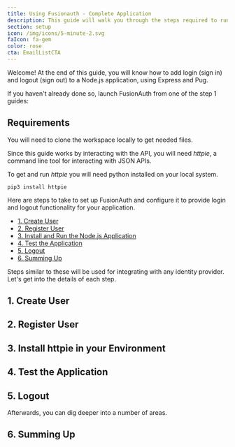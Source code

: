 ```yaml
---
title: Using Fusionauth - Complete Application
description: This guide will walk you through the steps required to run an application integrated with Fusionauth.
section: setup
icon: /img/icons/5-minute-2.svg
faIcon: fa-gem
color: rose
cta: EmailListCTA
---
```


Welcome! At the end of this guide, you will know how to add login (sign in) and logout (sign out) to a Node.js application, using Express and Pug.

If you haven't already done so, launch FusionAuth from one of the step 1 guides:

<BlogButton label="GitPod" href="/docs/quickstarts/launch-cloud" /><span class="mr-3" />
<BlogButton label="Docker" href="/docs/quickstarts/launch-docker" /><span class="mr-3" />
<BlogButton label="Local" href="/docs/quickstarts/launch-local" /><span class="mr-3" />

## Requirements

You will need to clone the workspace locally to get needed files.

Since this guide works by interacting with the API, you will need *httpie*, a command line tool for interacting with JSON APIs.

To get and run *httpie* you will need python installed on your local system.

```
pip3 install httpie
```

Here are steps to take to set up FusionAuth and configure it to provide login and logout functionality for your application.

- [1. Create User](#1-create-user)
- [2. Register User](#2-register-user)
- [3. Install and Run the Node.js Application](#3-install-and-run-the-nodejs-application)
- [4. Test the Application](#3-test-the-application)
- [5. Logout](#4-logout)
- [6. Summing Up](#5-summing-up)

Steps similar to these will be used for integrating with any identity provider. Let's get into the details of each step. 

## 1. Create User

<FirstStepsCreateUserAPI />

## 2. Register User

<FirstStepsRegisterUserAPI />

## 3. Install httpie in your Environment

<FirstStepsInstallAndRunNodeApplication />

## 4. Test the Application

<FirstStepsTestApplication />

## 5. Logout

<FirstStepsLogout />

Afterwards, you can dig deeper into a number of areas.

## 6. Summing Up

<FirstStepsSummingUp />